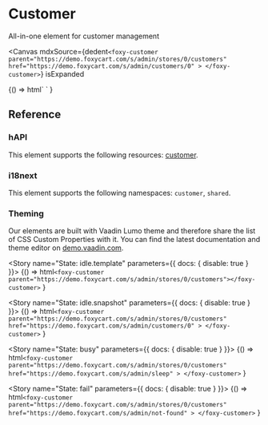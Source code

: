
<Meta title="Relations / Customer" />

# Customer

<Subtitle>All-in-one element for customer management</Subtitle>

<Canvas
  mdxSource={dedent`
    <foxy-customer
      parent="https://demo.foxycart.com/s/admin/stores/0/customers"
      href="https://demo.foxycart.com/s/admin/customers/0"
    >
    </foxy-customer>
  `}
  isExpanded
>
  <Story name="Playground">
    {() =>
      html`
        <foxy-customer
          parent="https://demo.foxycart.com/s/admin/stores/0/customers"
          href="https://demo.foxycart.com/s/admin/customers/0"
        >
        </foxy-customer>
      `
    }
  </Story>
</Canvas>

## Reference

<ArgsTable of="foxy-customer" />

### hAPI

This element supports the following resources: [customer](https://api.foxycart.com/rels/customer).

### i18next

This element supports the following namespaces: `customer`, `shared`.

### Theming

Our elements are built with Vaadin Lumo theme and therefore share the list of CSS Custom Properties with it. You can find the latest documentation and theme editor on [demo.vaadin.com](https://demo.vaadin.com/lumo-editor/).

<Story name="State: idle.template" parameters={{ docs: { disable: true } }}>
  {() =>
    html`
      <foxy-customer parent="https://demo.foxycart.com/s/admin/stores/0/customers"></foxy-customer>
    `
  }
</Story>

<Story name="State: idle.snapshot" parameters={{ docs: { disable: true } }}>
  {() =>
    html`
      <foxy-customer
        parent="https://demo.foxycart.com/s/admin/stores/0/customers"
        href="https://demo.foxycart.com/s/admin/customers/0"
      >
      </foxy-customer>
    `
  }
</Story>

<Story name="State: busy" parameters={{ docs: { disable: true } }}>
  {() =>
    html`
      <foxy-customer
        parent="https://demo.foxycart.com/s/admin/stores/0/customers"
        href="https://demo.foxycart.com/s/admin/sleep"
      >
      </foxy-customer>
    `
  }
</Story>

<Story name="State: fail" parameters={{ docs: { disable: true } }}>
  {() =>
    html`
      <foxy-customer
        parent="https://demo.foxycart.com/s/admin/stores/0/customers"
        href="https://demo.foxycart.com/s/admin/not-found"
      >
      </foxy-customer>
    `
  }
</Story>
